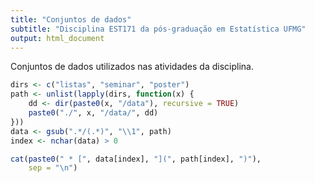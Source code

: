 ```yaml
---
title: "Conjuntos de dados"
subtitle: "Disciplina EST171 da pós-graduação em Estatística UFMG"
output: html_document
---
```


Conjuntos de dados utilizados nas atividades da disciplina.

```r

dirs <- c("listas", "seminar", "poster")
path <- unlist(lapply(dirs, function(x) {
    dd <- dir(paste0(x, "/data"), recursive = TRUE)
    paste0("./", x, "/data/", dd)
}))
data <- gsub(".*/(.*)", "\\1", path)
index <- nchar(data) > 0

cat(paste0(" * [", data[index], "](", path[index], ")"),
    sep = "\n")

```
